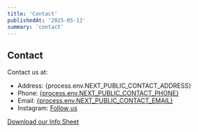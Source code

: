 ```yaml
---
title: 'Contact'
publishedAt: '2025-05-12'
summary: 'contact'
---
```


## Contact

Contact us at:

- Address: {process.env.NEXT_PUBLIC_CONTACT_ADDRESS}
- Phone: [{process.env.NEXT_PUBLIC_CONTACT_PHONE}](tel:{process.env.NEXT_PUBLIC_CONTACT_PHONE})
- Email: [{process.env.NEXT_PUBLIC_CONTACT_EMAIL}](mailto:{process.env.NEXT_PUBLIC_CONTACT_EMAIL})
- Instagram: [Follow us]({process.env.NEXT_PUBLIC_CONTACT_INSTAGRAM})

[Download our Info Sheet](/horizon-residences.pdf)
